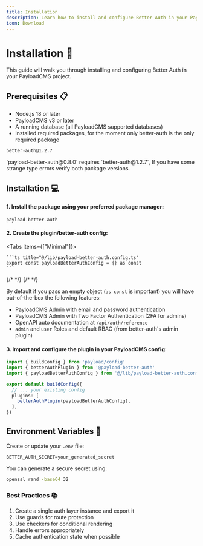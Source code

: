 ```yaml
---
title: Installation
description: Learn how to install and configure Better Auth in your PayloadCMS project
icon: Download
---
```


# Installation 🚀

This guide will walk you through installing and configuring Better Auth in your PayloadCMS project.

## Prerequisites 📋

- Node.js 18 or later
- PayloadCMS v3 or later
- A running database (all PayloadCMS supported databases)
- Installed required packages, for the moment only better-auth is the only required package

```package-install
better-auth@1.2.7
```

<Callout type="info" title="Better Auth Version Compatibility">
  `payload-better-auth@0.8.0` requires `better-auth@1.2.7`,
  If you have some strange type errors verify both package versions.
</Callout>

## Installation 💻


#### 1. Install the package using your preferred package manager:

```package-install
payload-better-auth
```

#### 2. Create the plugin/better-auth config:

<Tabs items={["Minimal"]}>
  <Tab value="minimal" title="Minimal">

    ```ts title="@/lib/payload-better-auth.config.ts"
    export const payloadBetterAuthConfig = {} as const
    ```
  </Tab>
</Tabs>

<Cards>
  <Card
    title="Configuration Guide"
    href="./configuration/plugin-options"
    description="Learn about all available configuration options"
  />
  {/* <Card
    title="Authentication Strategies"
    href="./features/authentication-strategies"
    description="Explore available authentication methods"
  /> */}
  {/* <Card
    title="Security Best Practices"
    href="./advanced/security"
    description="Follow security guidelines for your implementation"
  /> */}
</Cards>

By default if you pass an empty object (`as const` is important) you will have out-of-the-box the following features:

- PayloadCMS Admin with email and password authentication
- PayloadCMS Admin with Two Factor Authentication (2FA for admins)
- OpenAPI auto documentation at `/api/auth/reference`
- `admin` and `user` Roles and default RBAC (from better-auth's admin plugin)

#### 3. Import and configure the plugin in your PayloadCMS config:

```ts title="@/payload.config.ts"
import { buildConfig } from 'payload/config'
import { betterAuthPlugin } from '@payload-better-auth'
import { payloadBetterAuthConfig } from '@/lib/payload-better-auth.config'

export default buildConfig({
  // ... your existing config
  plugins: [
    betterAuthPlugin(payloadBetterAuthConfig),
  ],
})
```

## Environment Variables 🔑

Create or update your `.env` file:

```
BETTER_AUTH_SECRET=your_generated_secret
```

You can generate a secure secret using:
```bash
openssl rand -base64 32
```

### Best Practices 📚

1. Create a single auth layer instance and export it
2. Use guards for route protection
3. Use checkers for conditional rendering
4. Handle errors appropriately
5. Cache authentication state when possible
